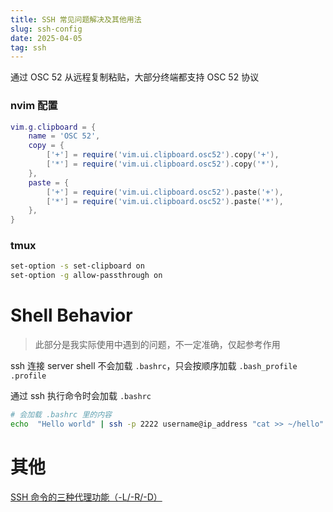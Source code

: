 ```yaml
---
title: SSH 常见问题解决及其他用法
slug: ssh-config
date: 2025-04-05
tag: ssh
---
```


通过 OSC 52 从远程复制粘贴，大部分终端都支持 OSC 52 协议

### nvim 配置

```lua
vim.g.clipboard = {
    name = 'OSC 52',
    copy = {
        ['+'] = require('vim.ui.clipboard.osc52').copy('+'),
        ['*'] = require('vim.ui.clipboard.osc52').copy('*'),
    },
    paste = {
        ['+'] = require('vim.ui.clipboard.osc52').paste('+'),
        ['*'] = require('vim.ui.clipboard.osc52').paste('*'),
    },
}
```

### tmux

```bash
set-option -s set-clipboard on
set-option -g allow-passthrough on
```

# Shell Behavior

> 此部分是我实际使用中遇到的问题，不一定准确，仅起参考作用

ssh 连接 server shell 不会加载 `.bashrc`，只会按顺序加载 `.bash_profile .profile`

通过 ssh 执行命令时会加载 `.bashrc`

```bash
# 会加载 .bashrc 里的内容
echo  "Hello world" | ssh -p 2222 username@ip_address "cat >> ~/hello"
```

# 其他

[SSH 命令的三种代理功能（-L/-R/-D）](https://zhuanlan.zhihu.com/p/57630633)
